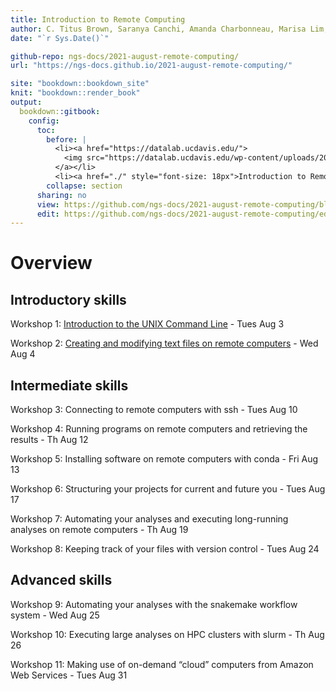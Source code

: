 ```yaml
---
title: Introduction to Remote Computing
author: C. Titus Brown, Saranya Canchi, Amanda Charbonneau, Marisa Lim, Abhijna Parigi, Pamela Reynolds, and Nick Ulle.
date: "`r Sys.Date()`"

github-repo: ngs-docs/2021-august-remote-computing/
url: "https://ngs-docs.github.io/2021-august-remote-computing/"

site: "bookdown::bookdown_site"
knit: "bookdown::render_book"
output:
  bookdown::gitbook:
    config:
      toc:
        before: |
          <li><a href="https://datalab.ucdavis.edu/">
            <img src="https://datalab.ucdavis.edu/wp-content/uploads/2019/07/datalab-logo-full-color-rgb-1.png" style="height: 100%; width: 100%; object-fit: contain" />
          </a></li>
          <li><a href="./" style="font-size: 18px">Introduction to Remote Computing (Pilot)</a></li>
        collapse: section
      sharing: no
      view: https://github.com/ngs-docs/2021-august-remote-computing/blob/main/%s
      edit: https://github.com/ngs-docs/2021-august-remote-computing/edit/main/%s
---
```


# Overview

## Introductory skills

Workshop 1: [Introduction to the UNIX Command Line](introduction-to-the-unix-command-line.html) - Tues Aug 3

Workshop 2: [Creating and modifying text files on remote computers](creating-and-modifying-text-files-on-remote-computers.html) - Wed Aug 4

## Intermediate skills

Workshop 3: Connecting to remote computers with ssh - Tues Aug 10

Workshop 4: Running programs on remote computers and retrieving the results - Th Aug 12

Workshop 5: Installing software on remote computers with conda - Fri Aug 13

Workshop 6: Structuring your projects for current and future you - Tues Aug 17

Workshop 7: Automating your analyses and executing long-running analyses on remote computers - Th Aug 19

Workshop 8: Keeping track of your files with version control - Tues Aug 24

## Advanced skills

Workshop 9: Automating your analyses with the snakemake workflow system - Wed Aug 25

Workshop 10: Executing large analyses on HPC clusters with slurm - Th Aug 26

Workshop 11: Making use of on-demand "cloud" computers from Amazon Web Services - Tues Aug 31
